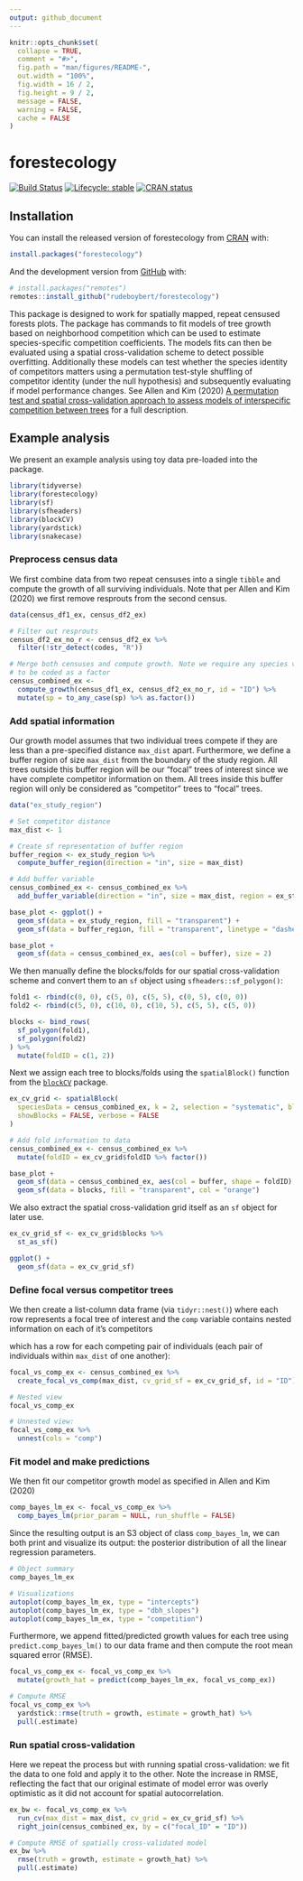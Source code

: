 ```yaml
---
output: github_document
---
```


<!-- README.md is generated from README.Rmd. Please edit that file -->

```r
knitr::opts_chunk$set(
  collapse = TRUE,
  comment = "#>",
  fig.path = "man/figures/README-",
  out.width = "100%",
  fig.width = 16 / 2,
  fig.height = 9 / 2,
  message = FALSE,
  warning = FALSE,
  cache = FALSE
)
```

# forestecology 

[![Build Status](https://github.com/rudeboybert/forestecology/workflows/R-CMD-check/badge.svg)](https://github.com/rudeboybert/forestecology/actions)
[![Lifecycle: stable](https://img.shields.io/badge/lifecycle-experimental-orange.svg)](https://www.tidyverse.org/lifecycle/#experimental)
[![CRAN status](https://www.r-pkg.org/badges/version/forestecology)](https://cran.r-project.org/package=forestecology)


## Installation

You can install the released version of forestecology from [CRAN](https://CRAN.R-project.org) with:

```r
install.packages("forestecology")
```

And the development version from [GitHub](https://github.com/) with:

```r
# install.packages("remotes")
remotes::install_github("rudeboybert/forestecology")
```

This package is designed to work for spatially mapped, repeat censused forests plots. The package has commands to fit models of tree growth based on neighborhood competition which can be used to estimate species-specific competition coefficients. The models fits can then be evaluated using a spatial cross-validation scheme to detect possible overfitting. Additionally these models can test whether the species identity of competitors matters using a permutation test-style shuffling of competitor identity (under the null hypothesis) and subsequently evaluating if model performance changes. See Allen and Kim (2020) [A permutation test and spatial cross-validation approach to assess models of interspecific competition between trees](https://doi.org/10.1371/journal.pone.0229930) for a full description.  


## Example analysis

We present an example analysis using toy data pre-loaded into the package. 

```r
library(tidyverse)
library(forestecology)
library(sf)
library(sfheaders)
library(blockCV)
library(yardstick)
library(snakecase)
```

### Preprocess census data 

We first combine data from two repeat censuses into a single `tibble` and compute the growth of all surviving individuals. Note that per Allen and Kim (2020) we first remove resprouts from the second census.

```r
data(census_df1_ex, census_df2_ex)

# Filter out resprouts
census_df2_ex_no_r <- census_df2_ex %>%
  filter(!str_detect(codes, "R"))

# Merge both censuses and compute growth. Note we require any species variable
# to be coded as a factor
census_combined_ex <-
  compute_growth(census_df1_ex, census_df2_ex_no_r, id = "ID") %>%
  mutate(sp = to_any_case(sp) %>% as.factor())
```

### Add spatial information

Our growth model assumes that two individual trees compete if they are less than a pre-specified distance `max_dist` apart. Furthermore, we define a buffer region of size `max_dist` from the boundary of the study region. All trees outside this buffer region will be our "focal" trees of interest since we have complete competitor information on them. All trees inside this buffer region will only be considered as "competitor" trees to "focal" trees.

```r
data("ex_study_region")

# Set competitor distance
max_dist <- 1

# Create sf representation of buffer region
buffer_region <- ex_study_region %>% 
  compute_buffer_region(direction = "in", size = max_dist)

# Add buffer variable
census_combined_ex <- census_combined_ex %>%
  add_buffer_variable(direction = "in", size = max_dist, region = ex_study_region)

base_plot <- ggplot() +
  geom_sf(data = ex_study_region, fill = "transparent") +
  geom_sf(data = buffer_region, fill = "transparent", linetype = "dashed")

base_plot + 
  geom_sf(data = census_combined_ex, aes(col = buffer), size = 2)
```

We then manually define the blocks/folds for our spatial cross-validation scheme and convert them to an `sf` object using `sfheaders::sf_polygon()`:

```r
fold1 <- rbind(c(0, 0), c(5, 0), c(5, 5), c(0, 5), c(0, 0))
fold2 <- rbind(c(5, 0), c(10, 0), c(10, 5), c(5, 5), c(5, 0))

blocks <- bind_rows(
  sf_polygon(fold1),
  sf_polygon(fold2)
) %>%
  mutate(foldID = c(1, 2))
```

Next we assign each tree to blocks/folds using the `spatialBlock()` function from the [`blockCV`](https://github.com/rvalavi/blockCV) package.

```r
ex_cv_grid <- spatialBlock(
  speciesData = census_combined_ex, k = 2, selection = "systematic", blocks = blocks,
  showBlocks = FALSE, verbose = FALSE
)

# Add fold information to data
census_combined_ex <- census_combined_ex %>%
  mutate(foldID = ex_cv_grid$foldID %>% factor())

base_plot + 
  geom_sf(data = census_combined_ex, aes(col = buffer, shape = foldID), size = 2) +
  geom_sf(data = blocks, fill = "transparent", col = "orange")
```

We also extract the spatial cross-validation grid itself as an `sf` object for later use. 

```r
ex_cv_grid_sf <- ex_cv_grid$blocks %>%
  st_as_sf()

ggplot() +
  geom_sf(data = ex_cv_grid_sf)
```

### Define focal versus competitor trees

We then create a list-column data frame (via `tidyr::nest()`) where each row represents a focal tree of interest and the `comp` variable contains nested information on each of it's competitors


which has a row for each competing pair of individuals (each pair of individuals within `max_dist` of one another):

```r
focal_vs_comp_ex <- census_combined_ex %>%
  create_focal_vs_comp(max_dist, cv_grid_sf = ex_cv_grid_sf, id = "ID")

# Nested view
focal_vs_comp_ex

# Unnested view:
focal_vs_comp_ex %>% 
  unnest(cols = "comp")
```

### Fit model and make predictions

We then fit our competitor growth model as specified in Allen and Kim (2020)

```r
comp_bayes_lm_ex <- focal_vs_comp_ex %>%
  comp_bayes_lm(prior_param = NULL, run_shuffle = FALSE)
```

Since the resulting output is an S3 object of class `comp_bayes_lm`, we can both print and visualize its output: the posterior distribution of all the linear regression parameters. 

```r
# Object summary
comp_bayes_lm_ex

# Visualizations
autoplot(comp_bayes_lm_ex, type = "intercepts")
autoplot(comp_bayes_lm_ex, type = "dbh_slopes")
autoplot(comp_bayes_lm_ex, type = "competition")
```

Furthermore, we append fitted/predicted growth values for each tree using `predict.comp_bayes_lm()` to our data frame and then compute the root mean squared error (RMSE).

```r
focal_vs_comp_ex <- focal_vs_comp_ex %>%
  mutate(growth_hat = predict(comp_bayes_lm_ex, focal_vs_comp_ex))

# Compute RMSE
focal_vs_comp_ex %>%
  yardstick::rmse(truth = growth, estimate = growth_hat) %>%
  pull(.estimate)
```

### Run spatial cross-validation

Here we repeat the process but with running spatial cross-validation: we fit the data to one fold and apply it to the other. Note the increase in RMSE, reflecting the fact that our original estimate of model error was overly optimistic as it did not account for spatial autocorrelation.

```r
ex_bw <- focal_vs_comp_ex %>%
  run_cv(max_dist = max_dist, cv_grid = ex_cv_grid_sf) %>%
  right_join(census_combined_ex, by = c("focal_ID" = "ID"))

# Compute RMSE of spatially cross-validated model
ex_bw %>%
  rmse(truth = growth, estimate = growth_hat) %>%
  pull(.estimate)
```

<!--For fuller examples on actual datasets see ___.-->
